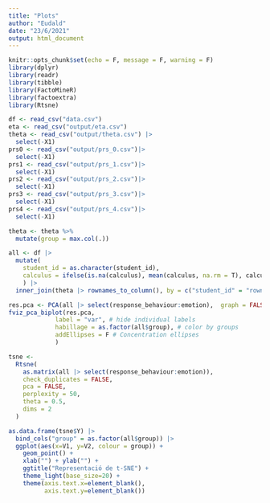 ```yaml
---
title: "Plots"
author: "Eudald"
date: "23/6/2021"
output: html_document
---
```


```r
knitr::opts_chunk$set(echo = F, message = F, warning = F)
library(dplyr)
library(readr)
library(tibble)
library(FactoMineR)
library(factoextra)
library(Rtsne)
```


```r
df <- read_csv("data.csv")
eta <- read_csv("output/eta.csv")
theta <- read_csv("output/theta.csv") |>
  select(-X1)
prs0 <- read_csv("output/prs_0.csv")|>
  select(-X1)
prs1 <- read_csv("output/prs_1.csv")|>
  select(-X1)
prs2 <- read_csv("output/prs_2.csv")|>
  select(-X1)
prs3 <- read_csv("output/prs_3.csv")|>
  select(-X1)
prs4 <- read_csv("output/prs_4.csv")|>
  select(-X1)
```

```r
theta <- theta %>% 
  mutate(group = max.col(.))
```

```r
all <- df |> 
  mutate(
    student_id = as.character(student_id),
    calculus = ifelse(is.na(calculus), mean(calculus, na.rm = T), calculus)
    ) |> 
  inner_join(theta |> rownames_to_column(), by = c("student_id" = "rowname"))
```

```r
res.pca <- PCA(all |> select(response_behaviour:emotion),  graph = FALSE)
fviz_pca_biplot(res.pca,
             label = "var", # hide individual labels
             habillage = as.factor(all$group), # color by groups
             addEllipses = F # Concentration ellipses
             )
```

```r

tsne <-
  Rtsne(
    as.matrix(all |> select(response_behaviour:emotion)),
    check_duplicates = FALSE,
    pca = FALSE,
    perplexity = 50,
    theta = 0.5,
    dims = 2
  )

```

```r
as.data.frame(tsne$Y) |> 
  bind_cols("group" = as.factor(all$group)) |> 
  ggplot(aes(x=V1, y=V2, colour = group)) +  
    geom_point() +
    xlab("") + ylab("") +
    ggtitle("Representació de t-SNE") +
    theme_light(base_size=20) +
    theme(axis.text.x=element_blank(),
          axis.text.y=element_blank())
```

